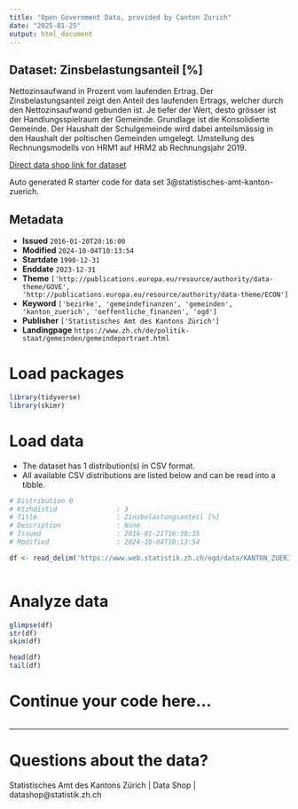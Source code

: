 ```yaml
---
title: "Open Government Data, provided by Canton Zurich"
date: "2025-01-25"
output: html_document
---
```


## Dataset: Zinsbelastungsanteil [%]

Nettozinsaufwand in Prozent vom laufenden Ertrag. Der Zinsbelastungsanteil zeigt den Anteil des laufenden Ertrags, welcher durch den Nettozinsaufwand gebunden ist. Je tiefer der Wert, desto grösser ist der Handlungsspielraum der Gemeinde. Grundlage ist die Konsolidierte Gemeinde. Der Haushalt der Schulgemeinde wird dabei anteilsmässig in den Haushalt der poltischen Gemeinden umgelegt. Umstellung des Rechnungsmodells von HRM1 auf HRM2 ab Rechnungsjahr 2019.

[Direct data shop link for dataset](https://www.zh.ch/de/politik-staat/statistik-daten/datenkatalog.html#/datasets/3@statistisches-amt-kanton-zuerich)

Auto generated R starter code for data set 3@statistisches-amt-kanton-zuerich.

## Metadata

- **Issued** `2016-01-20T20:16:00`
- **Modified** `2024-10-04T10:13:54`
- **Startdate** `1990-12-31`
- **Enddate** `2023-12-31`
- **Theme** `['http://publications.europa.eu/resource/authority/data-theme/GOVE', 'http://publications.europa.eu/resource/authority/data-theme/ECON']`
- **Keyword** `['bezirke', 'gemeindefinanzen', 'gemeinden', 'kanton_zuerich', 'oeffentliche_finanzen', 'ogd']`
- **Publisher** `['Statistisches Amt des Kantons Zürich']`
- **Landingpage** `https://www.zh.ch/de/politik-staat/gemeinden/gemeindeportraet.html`


# Load packages

```r

library(tidyverse)
library(skimr)

```

# Load data

-   The dataset has 1 distribution(s) in CSV format.
-   All available CSV distributions are listed below and can be read into a tibble.

```r

# Distribution 0
# Ktzhdistid               : 3
# Title                    : Zinsbelastungsanteil [%]
# Description              : None
# Issued                   : 2016-01-21T16:30:35
# Modified                 : 2024-10-04T10:13:54

df <- read_delim('https://www.web.statistik.zh.ch/ogd/data/KANTON_ZUERICH_435.csv')



```

# Analyze data

```r

glimpse(df)
str(df)
skim(df)

head(df)
tail(df)

```

# Continue your code here...

```r

```

------------------------------------------------------------------------

# Questions about the data?

Statistisches Amt des Kantons Zürich | Data Shop | datashop@statistik.zh.ch
